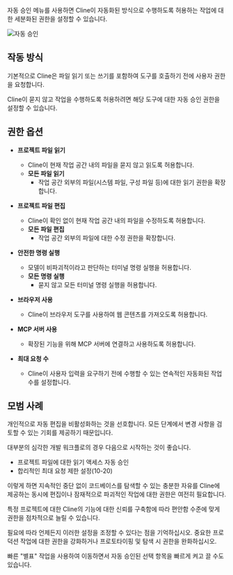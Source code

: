 자동 승인 메뉴를 사용하면 Cline이 자동화된 방식으로 수행하도록 허용하는 작업에 대한 세분화된 권한을 설정할 수 있습니다.

<Frame>
	<img src="https://storage.googleapis.com/cline_public_images/docs/assets/auto-approve.png" alt="자동 승인" />
</Frame>

## 작동 방식

기본적으로 Cline은 파일 읽기 또는 쓰기를 포함하여 도구를 호출하기 전에 사용자 권한을 요청합니다.

Cline이 묻지 않고 작업을 수행하도록 허용하려면 해당 도구에 대한 자동 승인 권한을 설정할 수 있습니다.

## 권한 옵션

-   **프로젝트 파일 읽기**

    -   Cline이 현재 작업 공간 내의 파일을 묻지 않고 읽도록 허용합니다.
    -   **모든 파일 읽기**
        -   작업 공간 외부의 파일(시스템 파일, 구성 파일 등)에 대한 읽기 권한을 확장합니다.

-   **프로젝트 파일 편집**

    -   Cline이 확인 없이 현재 작업 공간 내의 파일을 수정하도록 허용합니다.
    -   **모든 파일 편집**
        -   작업 공간 외부의 파일에 대한 수정 권한을 확장합니다.

-   **안전한 명령 실행**

    -   모델이 비파괴적이라고 판단하는 터미널 명령 실행을 허용합니다.
    -   **모든 명령 실행**
        -   묻지 않고 모든 터미널 명령 실행을 허용합니다.

-   **브라우저 사용**

    -   Cline이 브라우저 도구를 사용하여 웹 콘텐츠를 가져오도록 허용합니다.

-   **MCP 서버 사용**

    -   확장된 기능을 위해 MCP 서버에 연결하고 사용하도록 허용합니다.

-   **최대 요청 수**
    -   Cline이 사용자 입력을 요구하기 전에 수행할 수 있는 연속적인 자동화된 작업 수를 설정합니다.

## 모범 사례

개인적으로 자동 편집을 비활성화하는 것을 선호합니다. 모든 단계에서 변경 사항을 검토할 수 있는 기회를 제공하기 때문입니다.

대부분의 심각한 개발 워크플로의 경우 다음으로 시작하는 것이 좋습니다.

-   프로젝트 파일에 대한 읽기 액세스 자동 승인
-   합리적인 최대 요청 제한 설정(10-20)

이렇게 하면 지속적인 중단 없이 코드베이스를 탐색할 수 있는 충분한 자유를 Cline에 제공하는 동시에 편집이나 잠재적으로 파괴적인 작업에 대한 권한은 여전히 필요합니다.

특정 프로젝트에 대한 Cline의 기능에 대한 신뢰를 구축함에 따라 편안함 수준에 맞게 권한을 점차적으로 늘릴 수 있습니다.

필요에 따라 언제든지 이러한 설정을 조정할 수 있다는 점을 기억하십시오. 중요한 프로덕션 작업에 대한 권한을 강화하거나 프로토타이핑 및 탐색 시 권한을 완화하십시오.

빠른 "별표" 작업을 사용하여 이동하면서 자동 승인된 선택 항목을 빠르게 켜고 끌 수도 있습니다.

